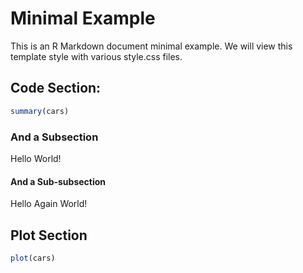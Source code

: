 # Minimal Example

This is an R Markdown document minimal example.  We will view this template style 
with various style.css files.

## Code Section:

```r
summary(cars)
```

### And a Subsection

<div class="funs">
Hello World!
</div>

#### And a Sub-subsection

<div class="textbox">
Hello Again World!
</div>


## Plot Section

```r
plot(cars)
```
